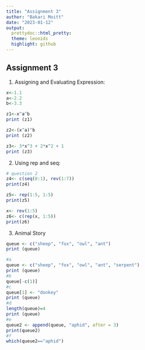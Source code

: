 ```yaml
---
title: "Assignment 3"
author: "Bakari Moitt"
date: "2023-01-12"
output:
  prettydoc::html_pretty:
  theme: leonids
  highlight: github
---
```


## Assignment 3

1. Assigning and Evaluating Expression:
```r
x<-1.1
a<-2.2
b<-3.3

z1<-x^a^b
print (z1)

z2<-(x^a)^b 
print (z2)

z3<- 3*x^3 + 2*x^2 + 1
print (z3)

```
  
  2. Using rep and seq:
```r
# question 2
z4<- c(seq(8:1), rev(1:7))
print(z4) 

z5<- rep(1:5, 1:5)
print(z5)

x<- rev(1:5)
z6<- c(rep(x, 1:5))
print(z6)

```
  
3. Animal Story
```r

queue <- c("sheep", "fox", "owl", "ant")
print (queue)

#a
queue <- c("sheep", "fox", "owl", "ant", "serpent")
print (queue)
#b
queue[-c(1)]
#c
queue[1] <- "donkey" 
print (queue)
#d
length(queue)=4
print (queue)
#e
queue2 <- append(queue, "aphid", after = 3)
print(queue2)
#f
which(queue2=="aphid")
```




